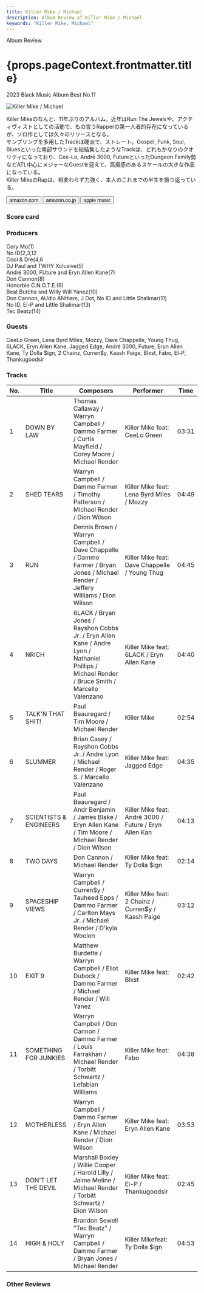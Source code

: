 ```yaml
---
title: Killer Mike / Michael
description: Album Review of Killer Mike / Michael
keywords: "Killer Mike, Michael"
---
```






<p className="largeP">Album Review</p>
<h1 className="h1--no--margin">{props.pageContext.frontmatter.title}</h1>
<p className="largeP">
  <Link to="/best50/2023/">2023 Black Music Album Best No.11</Link>
</p>

<Row  className="image-card-group">
	<Column colMd={3} colLg={4} noGutterMdLeft="">
       <ImageCard>

![Killer Mike / Michael](../../images/cd/killermike2L.jpg)

</ImageCard>
	</Column>
	<Column colMd={4} colLg={8} noGutterMdLeft="">
		<p>
			Killer Mikeのなんと、11年ぶりのアルバム。近年はRun The Jewelsや、アクティヴィストとしての活動で、もの言うRapperの第一人者的存在になっているが、ソロ作としては久々のリリースとなる。
			<br/>サンプリングを多用したTrackは硬派で、ストレート。Gospel, Funk, Soul, Bluesといった南部サウンドを総結集したようなTrackは、どれもかなりのクオリティになっており、Cee-Lo, André 3000, FutureといったDungeon Family勢などATL中心にメジャーなGuestを迎えて、高揚感のあるスケールの大きな作品になっている。
			<br/>Killer MikeのRapは、相変わらず力強く、本人のこれまでの半生を振り返っている。
		</p>
		<div>
		  <Button className="button-right-mergin"  href="https://amzn.to/3UwNGKJ" renderIcon={ArrowUpRight} size='sm' kind='primary'>
  	    amazon.com
  	  </Button>
  	  <Button className="button-right-mergin"  href="https://amzn.to/49lBNeI" renderIcon={ArrowUpRight} size='sm' kind='secondary'>
  	    amazon.co.jp
  	  </Button>
			<Button className="button-right-mergin"  href="https://apple.co/3wc2Kmw" renderIcon={ArrowUpRight} size='sm' kind='tertiary'>
  	    apple music
  	  </Button>
			<AdvJS2/>
		</div>
	</Column>
</Row>
<Row >
	<Column colMd={4} colLg={4} noGutterMdLeft="">
		<div>
		  <h3>Score card</h3>
			<SliderJS1 value="4" />
		  <SliderJS2 value="2" />
			<SliderJS3 value="2" />
		  <SliderJS4 value="9" />
		</div>
	</Column>
	<Column colMd={8} colLg={8} noGutterMdLeft="">
		<div>
			<h3>Producers</h3>
			<p>
				Cory Mo(1)
				<br/>No ID(2,3,12
				<br/>Cool & Dre(4,6
				<br/>DJ Paul and TWHY Xclusive(5)
				<br/>André 3000, FUture and Eryn Allen Kane(7)
				<br/>Don Cannon(8)
				<br/>Honorble C.N.O.T.E.(9)
				<br/>Beat Butcha snd Willy Will Yanez(10)
				<br/>Don Cannon, AUdio ANthem, J Dot, No ID and Little Shalimar(11)
				<br/>No ID, El-P and Little Shalimar(13)
				<br/>Tec Beatz(14)
			</p>
			<h3>Guests</h3>
			<p>
				CeeLo Green, Lena Byrd Miles, Mozzy, Dave Chappelle, Young Thug, 6LACK, Eryn Allen Kane, Jagged Edge, André 3000, Future, Eryn Allen Kane, Ty Dolla $ign, 2 Chainz, Curren$y, Kaash Paige, Blxst, Fabo, El-P, Thankugoodsir
			</p>
		</div>
	</Column>
</Row>

<h3>Tracks</h3>

| No. | Title                  | Composers                                                                                                                                       | Performer                                              | Time  |
| --- | ---------------------- | ----------------------------------------------------------------------------------------------------------------------------------------------- | ------------------------------------------------------ | ----- |
| 1   | DOWN BY LAW            | Thomas Callaway / Warryn Campbell / Dammo Farmer / Curtis Mayfield / Corey Moore / Michael Render                                               | Killer Mike feat: CeeLo Green                          | 03:31 |
| 2   | SHED TEARS             | Warryn Campbell / Dammo Farmer / Timothy Patterson / Michael Render / Dion Wilson                                                               | Killer Mike feat: Lena Byrd Miles / Mozzy              | 04:49 |
| 3   | RUN                    | Dennis Brown / Warryn Campbell / Dave Chappelle / Dammo Farmer / Bryan Jones / Michael Render / Jeffery Williams / Dion Wilson                  | Killer Mike feat: Dave Chappelle / Young Thug          | 04:45 |
| 4   | NRICH                  | 6LACK / Bryan Jones / Rayshon Cobbs Jr. / Eryn Allen Kane / Andre Lyon / Nathaniel Phillips / Michael Render / Bruce Smith / Marcello Valenzano | Killer Mike feat: 6LACK / Eryn Allen Kane              | 04:40 |
| 5   | TALK'N THAT SHIT!      | Paul Beauregard / Tim Moore / Michael Render                                                                                                    | Killer Mike                                            | 02:54 |
| 6   | SLUMMER                | Brian Casey / Rayshon Cobbs Jr. / Andre Lyon / Michael Render / Roger S. / Marcello Valenzano                                                   | Killer Mike feat: Jagged Edge                          | 04:35 |
| 7   | SCIENTISTS & ENGINEERS | Paul Beauregard / Andr Benjamin / James Blake / Eryn Allen Kane / Tim Moore / Michael Render / Dion Wilson                                      | Killer Mike feat: André 3000 / Future / Eryn Allen Kan | 04:13 |
| 8   | TWO DAYS               | Don Cannon / Michael Render                                                                                                                     | Killer Mike feat: Ty Dolla $ign                        | 02:14 |
| 9   | SPACESHIP VIEWS        | Warryn Campbell / Curren$y / Tauheed Epps / Dammo Farmer / Carlton Mays Jr. / Michael Render / D'kyla Woolen                                    | Killer Mike feat: 2 Chainz / Curren$y / Kaash Paige    | 03:12 |
| 10  | EXIT 9                 | Matthew Burdette / Warryn Campbell / Eliot Dubock / Dammo Farmer / Michael Render / Will Yanez                                                  | Killer Mike feat: Blxst                                | 02:42 |
| 11  | SOMETHING FOR JUNKIES  | Warryn Campbell / Don Cannon / Dammo Farmer / Louis Farrakhan / Michael Render / Torbitt Schwartz / Lefabian Williams                           | Killer Mike feat: Fabo                                 | 04:38 |
| 12  | MOTHERLESS             | Warryn Campbell / Dammo Farmer / Eryn Allen Kane / Michael Render / Dion Wilson                                                                 | Killer Mike feat: Eryn Allen Kane                      | 03:53 |
| 13  | DON'T LET THE DEVIL    | Marshall Boxley / Willie Cooper / Harold Lilly / Jaime Meline / Michael Render / Torbitt Schwartz / Dion Wilson                                 | Killer Mike feat: El-P / Thankugoodsir                 | 02:45 |
| 14  | HIGH & HOLY            | Brandon Sewell "Tec Beatz" / Warryn Campbell / Dammo Farmer / Bryan Jones / Michael Render                                                      | Killer Mikefeat: Ty Dolla $ign                         | 04:53 |

<AdvJS3 />

<h3>Other Reviews</h3>

<Row>
  <Column colMd={3} colLg={3} noGutterMdLeft>
    <Review1 />
  </Column>
	<Column colMd={3} colLg={3} noGutterMdLeft>
    <Review2 />
  </Column>
</Row>

<AdvJS3 />
